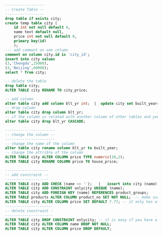 ```SQL
------------------
-- Create Table --
------------------
drop table if exists city;
create temp table city (
    id int not null default 0,
    name text default null,
    price int not null default 0,
    primary key(id) 
    );
--- add comment on one column
comment on column city.id is 'city_id';
insert into city values
(3,'Chengdu',25000),
(4,'Beijing',60000);
select * from city;

-- delete the table
drop table city;
ALTER TABLE city RENAME TO city_price;

-- add column
alter table city add column blt_yr int;  |  update city set built_year=2012 where name='Chongqing'; -- if you want to add value in the new column;
-- drop column
alter table city drop column blt_yr; 
-- if the column is related with another column of other tables and you want to delete everything;
alter table city drop blt_yr CASCADE;

-----------------------
-- change the column --
-----------------------
-- change the name of the column
alter table city rename column blt_yr to built_year;
-- change the attribte of the column
ALTER TABLE city ALTER COLUMN price TYPE numeric(10,2);
ALTER TABLE city RENAME COLUMN price TO house_price;

--------------------
-- add constraint --
--------------------
ALTER TABLE city ADD CHECK (name <> '');   |   insert into city (name) values('');  <double check>
ALTER TABLE city ADD CONSTRAINT onlycity UNIQUE (name);
ALTER TABLE city ADD FOREIGN KEY (name) REFERENCES product_groups;
ALTER TABLE products ALTER COLUMN product_no SET NOT NULL; --- make sure table already fits the rule.
ALTER TABLE city ALTER COLUMN price SET DEFAULT 7.77; -- it only has effects on future information.
----------------------
-- delete constraint -
----------------------
ALTER TABLE city DROP CONSTRAINT onlycity; -- it is easy if you have a name with the constraint
ALTER TABLE city ALTER COLUMN name DROP NOT NULL;
ALTER TABLE city ALTER COLUMN price DROP DEFAULT;
```
